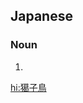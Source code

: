 ==Japanese==
{{ja-kanjitab|||yomi=irr|sort=あとり|とり}}

===Noun===
{{ja-noun|あとり|アトリ}}

# {{alternative spelling of|花鶏|lang=ja}}

[[hi:獦子鳥]]